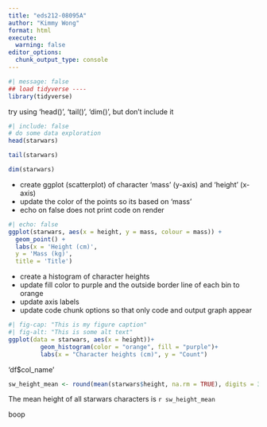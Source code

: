 ```yaml
---
title: "eds212-08095A"
author: "Kimmy Wong"
format: html
execute: 
  warning: false
editor_options: 
  chunk_output_type: console
---
```

```r
#| message: false
## load tidyverse ----
library(tidyverse)
```

try using 'head()', 'tail()', 'dim()', but don't include it

```r
#| include: false
# do some data exploration 
head(starwars)

tail(starwars)

dim(starwars)
```

- create ggplot (scatterplot) of character 'mass' (y-axis) and 'height' (x-axis)
- update the color of the points so its based on 'mass'
- echo on false does not print code on render

```r
#| echo: false
ggplot(starwars, aes(x = height, y = mass, colour = mass)) +
  geom_point() +
  labs(x = 'Height (cm)', 
  y = 'Mass (kg)',
  title = 'Title')
```

- create a histogram of character heights
- update fill color to purple and the outside border line of each bin to orange 
- update axis labels
- update code chunk options  so that only code and output graph appear

```r
#| fig-cap: "This is my figure caption"
#| fig-alt: "This is some alt text"
ggplot(data = starwars, aes(x = height))+
         geom_histogram(color = "orange", fill = "purple")+
         labs(x = "Character heights (cm)", y = "Count")
```

'df$col_name'

```r
sw_height_mean <- round(mean(starwars$height, na.rm = TRUE), digits = 3)
```

The mean height of all starwars characters is `r sw_height_mean`

boop 



